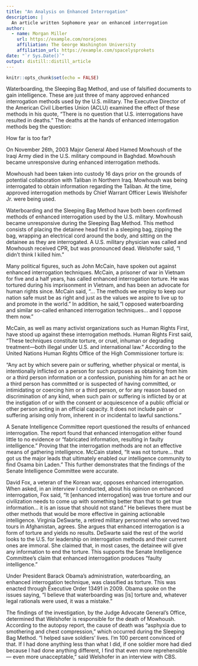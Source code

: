 ```yaml
---
title: "An Analysis on Enhanced Interrogation"
description: |
  An article written Sophomore year on enhanced interrogation 
author:
  - name: Morgan Miller 
    url: https://example.com/norajones
    affiliation: The George Washington University
    affiliation_url: https://example.com/spacelysprokets
date: "`r Sys.Date()`"
output: distill::distill_article
---
```


```r
knitr::opts_chunk$set(echo = FALSE)
```

Waterboarding, the Sleeping Bag Method, and use of falsified documents to gain intelligence. These are just three of many approved enhanced interrogation methods used by the U.S. military. The Executive Director of the American Civil Liberties Union (ACLU) examined the effect of these methods in his quote, "There is no question that U.S. interrogations have resulted in deaths." The deaths at the hands of enhanced interrogation methods beg the question:

How far is too far?

On November 26th, 2003 Major General Abed Hamed Mowhoush of the Iraqi Army died in the U.S. military compound in Baghdad. Mowhoush became unresponsive during enhanced interrogation methods.

Mowhoush had been taken into custody 16 days prior on the grounds of potential collaboration with Taliban in Northern Iraq. Mowhoush was being interrogated to obtain information regarding the Taliban. At the time, approved interrogation methods by Chief Warrant Officer Lewis Welshofer Jr. were being used. 

Waterboarding and the Sleeping Bag Method have both been confirmed methods of enhanced interrogation used by the U.S. military. Mowhoush became unresponsive during the Sleeping Bag Method. This method consists of placing the detainee head first in a sleeping bag, zipping the bag, wrapping an electrical cord around the body, and sitting on the detainee as they are interrogated. A U.S. military physician was called and Mowhoush received CPR, but was pronounced dead. Welshofer said, “I didn't think I killed him.” 

Many political figures, such as John McCain, have spoken out against enhanced interrogation techniques. McCain, a prisoner of war in Vietnam for five and a half years, has called enhanced interrogation torture. He was tortured during his imprisonment in Vietnam, and has been an advocate for human rights since. McCain said, “... The methods we employ to keep our nation safe must be as right and just as the values we aspire to live up to and promote in the world.” 
In addition, he said,“I opposed waterboarding and similar so-called enhanced interrogation techniques… and I oppose them now.”

McCain, as well as many activist organizations such as Human Rights First, have stood up against these interrogation methods. Human Rights First said, “These techniques constitute torture, or cruel, inhuman or degrading treatment—both illegal under U.S. and international law.” According to the United Nations Human Rights Office of the High Commissioner torture is:

“Any act by which severe pain or suffering, whether physical or mental, is intentionally inflicted on a person for such purposes as obtaining from him or a third person information or a confession, punishing him for an act he or a third person has committed or is suspected of having committed, or intimidating or coercing him or a third person, or for any reason based on discrimination of any kind, when such pain or suffering is inflicted by or at the instigation of or with the consent or acquiescence of a public official or other person acting in an official capacity. It does not include pain or suffering arising only from, inherent in or incidental to lawful sanctions.”

A Senate Intelligence Committee report questioned the results of enhanced interrogation. The report found that enhanced interrogation either found little to no evidence or “fabricated information, resulting in faulty intelligence.” Proving that the interrogation methods are not an effective means of gathering intelligence. McCain stated, “It was not torture… that got us the major leads that ultimately enabled our intelligence community to find Osama bin Laden.” This further demonstrates that the findings of the Senate Intelligence Committee were accurate.

David Fox, a veteran of the Korean war, opposes enhanced interrogation. When asked, in an interview I conducted, about his opinion on enhanced interrogation, Fox said, “It [enhanced interrogation] was true torture and our civilization needs to come up with something better than that to get true information... it is an issue that should not stand.” He believes there must be other methods that would be more effective in gaining actionable intelligence. Virginia DeSwarte, a retired military personnel who served two tours in Afghanistan, agrees. She argues that enhanced interrogation is a form of torture and yields no results. DeSwarte said the rest of the world looks to the U.S. for leadership on interrogation methods and their current ones are immoral. She claimed that, in most cases, the detainee will give any information to end the torture. This supports the Senate Intelligence Committee’s claim that enhanced interrogation produces “faulty intelligence.”

Under President Barack Obama’s administration, waterboarding, an enhanced interrogation technique, was classified as torture. This was enacted through Executive Order 13491 in 2009. Obama spoke on the issues saying, “I believe that waterboarding was [is] torture and, whatever legal rationals were used, it was a mistake.”

The findings of the investigation, by the Judge Advocate General’s Office, determined that Welshofer is responsible for the death of Mowhoush. According to the autopsy report, the cause of death was “asphyxia due to smothering and chest compression,” which occurred during the Sleeping Bag Method. “I helped save soldiers' lives. I'm 100 percent convinced of that. If I had done anything less than what I did, if one soldier more had died because I had done anything different, I find that even more reprehensible — even more unacceptable,” said Welshofer in an interview with CBS.






